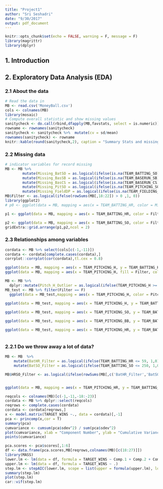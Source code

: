 ```yaml
---
title: "Project1"
author: "Sri Seshadri"
date: "9/30/2017"
output: pdf_document
---
```


```r
knitr::opts_chunk$set(echo = FALSE, warning = F, message = F)
library(magrittr)
library(dplyr)
```

## 1. Introduction



## 2. Exploratory Data Analysis (EDA)


### 2.1 About the data


```r
# Read the data in
MB <- read.csv('MoneyBall.csv')
cols <- colnames(MB)
library(mosaic)
# Compute overall statistic and show missing values
sanitycheck <- do.call(rbind,dfapply(MB,favstats, select = is.numeric))
rowname <- rownames(sanitycheck)
sanitycheck <- sanitycheck %>%  mutate(cv = sd/mean)
rownames(sanitycheck) <- rowname
knitr::kable(round(sanitycheck,2), caption = "Summary Stats and missing values")
```

### 2.2 Missing data

```r
# indicator variables for record missing
MB <- MB %>% 
        mutate(Missing_BatSO = as.logical(ifelse(is.na(TEAM_BATTING_SO),1,0))) %>%
        mutate(Missing_BasSB = as.logical(ifelse(is.na(TEAM_BASERUN_SB),1,0))) %>% 
        mutate(Missing_BasCS = as.logical(ifelse(is.na(TEAM_BASERUN_CS),1,0))) %>% 
        mutate(Missing_PitSO = as.logical(ifelse(is.na(TEAM_PITCHING_SO),1,0))) %>% 
        mutate(Missing_FieldDP = as.logical(ifelse(is.na(TEAM_FIELDING_DP),1,0)))  
MB$Filter <- as.logical(ifelse(rowSums(MB[,18:22]) > 0 ,1, 0))
library(ggplot2)
# p0 <- ggplot(data = MB, mapping = aes(x = TEAM_BATTING_HR, color = Missing_BatSO, fill = Missing_BatSO)) + geom_histogram(alpha = 0.5)

p1 <- ggplot(data = MB, mapping = aes(x = TEAM_BATTING_HR, color = Filter, fill = Filter)) + geom_histogram(alpha = 0.5) + theme_bw()

p2 <- ggplot(data = MB, mapping = aes(x = TEAM_BATTING_SO, color = Filter, fill = Filter)) + geom_histogram(alpha = 0.5) + theme_bw()
gridExtra::grid.arrange(p1,p2,ncol = 2)

```

### 2.3 Relationships among variables


```r
cordata <- MB %>% select(cols[c(-1,-11)]) 
cordata <- cordata[complete.cases(cordata),]
corrplot::corrplot(cor(cordata),tl.cex = 0.8)
```

```r
ggplot(data = MB, mapping = aes(x = TEAM_PITCHING_H, y = TEAM_BATTING_H, color = Filter)) + geom_point()
ggplot(data = MB, mapping = aes(x = TEAM_PITCHING_H, fill = Filter, color = Filter)) + geom_histogram(alpha = 0.5) + facet_grid(Filter ~ .)

MB <- MB %>% 
  dplyr::mutate(Pitch_H_Outlier = as.logical(ifelse(TEAM_PITCHING_H >= 1890, 1,0))) 
MB_test <- MB %>% filter(Filter == F)
  ggplot(data = MB_test,mapping = aes(x = TEAM_PITCHING_H, color = Pitch_H_Outlier, fill = Pitch_H_Outlier)) + geom_histogram(alpha = 0.5) + theme_bw()
  
ggplot(data = MB_test, mapping = aes(x = TEAM_PITCHING_H, y = TEAM_BATTING_H, color = Pitch_H_Outlier )) + geom_point() + theme_bw()

ggplot(data = MB_test, mapping = aes(x = TEAM_PITCHING_SO, y = TEAM_BATTING_SO, color = Pitch_H_Outlier )) + geom_point() + theme_bw()

ggplot(data = MB_test, mapping = aes(x = TEAM_PITCHING_BB, y = TEAM_BATTING_BB, color = Pitch_H_Outlier )) + geom_point() + theme_bw()

ggplot(data = MB_test, mapping = aes(x = TEAM_PITCHING_HR, y = TEAM_BATTING_HR, color = Pitch_H_Outlier )) + geom_point() + theme_bw()



```

### 2.2.1 Do we throw away a lot of data?



```r
MB <- MB  %>% 
    mutate(BatHR_Filter = as.logical(ifelse(TEAM_BATTING_HR <= 59, 1,0))) %>% 
    mutate(BatSO_Filter = as.logical(ifelse(TEAM_BATTING_SO <= 250, 1,0)))

MB$HRSO_Filter <- as.logical(ifelse(rowSums(MB[,c('BatHR_Filter','BatSO_Filter')]) > 0 ,1, 0))


ggplot(data = MB, mapping = aes(x = TEAM_PITCHING_HR, y = TEAM_BATTING_HR, color = Pitch_H_Outlier )) + geom_point() + theme_bw()

```

```r
reqcols <- colnames(MB)[c(-1,-11,-18:-23)]
cordata <- MB %>% dplyr::select(reqcols) 
reqrows <- complete.cases(cordata)
cordata <- cordata[reqrows,]
x <- model.matrix(TARGET_WINS ~., data = cordata)[,-1]
pca <- princomp(x,cor = T)
summary(pca)
cumvariance <- cumsum(pca$sdev^2) / sum(pca$sdev^2)
plot(cumvariance, xlab = "Component Number", ylab = "Cumulative Variance", type = "l")
points(cumvariance)

pca.scores <- pca$scores[,1:6]
df <- data.frame(pca.scores,MB[reqrows,colnames(MB)[c(18:27)]])
library(MASS)
lower.lm <- lm(data = df, formula = TARGET_WINS ~ Comp.1 + Comp.2 + Comp.3 + Comp.4 + Comp.5 + Comp.6)
upper.lm <- lm(data = df, formula = TARGET_WINS ~ .)
step.lm <- stepAIC(lower.lm, scope = list(upper = formula(upper.lm), lower = ~1), direction = "both", trace = F)
summary(step.lm)
plot(step.lm)
car::vif(step.lm)
```


